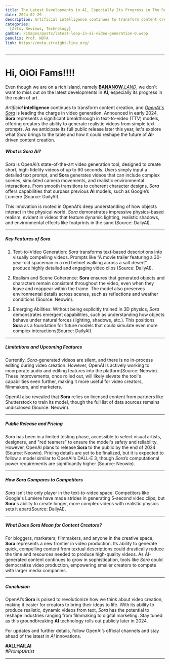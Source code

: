 ```yaml
---
title: The Latest Developments in AI, Especially Its Progress in The Realm of Art.
date: 2024-02-29
description: Artificial intelligence continues to transform content creation, and OpenAI's Sora is leading the charge in video generation. Announced in early 2024, Sora represents a significant breakthrough in text-to-video (TTV) models, offering creators the ability to generate realistic videos from simple text prompts.
categories:
  [Arts, Reviews, Technology]
gambar: /images/posts/latest-leap-in-ai-video-generation-0.webp
penulis: Prof. NOTA
link: https://nota.straight-line.org/
---
```


---

# Hi, OiOi Fams!!!!

Even though we are on a rich island, namely [**BANANOW**._LAND_](https://www.bananow.land/ "BANANOW.LAND Official Website"), we don't want to miss out on the latest developments in **AI**, especially its progress in the realm of art.

_Artificial_ **intelligence** continues to transform content creation, and [_OpenAI's Sora_](https://openai.com/index/sora/) is leading the charge in video generation. Announced in early 2024, **Sora** represents a significant breakthrough in text-to-video (TTV) models, offering creators the ability to generate realistic videos from simple text prompts. As we anticipate its full public release later this year, let's explore what _Sora_ brings to the table and how it could reshape the future of **AI**-driven content creation.

##### What is **Sora AI**?

_Sora_ is OpenAI’s state-of-the-art video generation tool, designed to create short, high-fidelity videos of up to 60 seconds. Users simply input a detailed text prompt, and **Sora** generates videos that can include complex scenes, simulated camera movements, and realistic environmental interactions. From smooth transitions to coherent character designs, _Sora_ offers capabilities that surpass previous **AI** models, such as Google’s Lumiere​ (Source: DailyAI).

This innovation is rooted in OpenAI’s deep understanding of how objects interact in the physical world. _Sora_ demonstrates impressive physics-based realism, evident in videos that feature dynamic lighting, realistic shadows, and environmental effects like footprints in the sand​ (Source: DailyAI).

<YouTube id="HK6y8DAPN_0" />

---

##### Key Features of **Sora**

1. Text-to-Video Generation: _Sora_ transforms text-based descriptions into visually compelling videos. Prompts like “A movie trailer featuring a 30-year-old spaceman in a red helmet walking across a salt desert” produce highly detailed and engaging video clips​ (Source: DailyAI).

2. Realism and Scene Coherence: **Sora** ensures that generated objects and characters remain consistent throughout the video, even when they leave and reappear within the frame. The model also preserves environmental details across scenes, such as reflections and weather conditions​ (Source: Neowin).

3. Emerging Abilities: Without being explicitly trained in 3D physics, _Sora_ demonstrates emergent capabilities, such as understanding how objects behave under natural forces (lighting, shadows, etc.). This positions **Sora** as a foundation for future models that could simulate even more complex interactions​ (Source: DailyAI).

---

##### Limitations and Upcoming Features

Currently, _Sora_-generated videos are silent, and there is no in-process editing during video creation. However, OpenAI is actively working to incorporate audio and editing features into the platform​ (Source: Neowin). These improvements, once rolled out, will likely elevate the tool's capabilities even further, making it more useful for video creators, filmmakers, and marketers.

OpenAI also revealed that **Sora** relies on licensed content from partners like Shutterstock to train its model, though the full list of data sources remains undisclosed​ (Source: Neowin).

---

##### Public Release and Pricing

_Sora_ has been in a limited testing phase, accessible to select visual artists, designers, and "red teamers" to ensure the model's safety and reliability. However, OpenAI plans to release **Sora** to the public by the end of 2024​ (Source: Neowin). Pricing details are yet to be finalized, but it is expected to follow a model similar to OpenAI's DALL-E 3, though _Sora_’s computational power requirements are significantly higher​ (Source: Neowin).

---

##### How **Sora** Compares to Competitors

_Sora_ isn’t the only player in the text-to-video space. Competitors like Google's Lumiere have made strides in generating 5-second video clips, but **Sora**'s ability to create longer, more complex videos with realistic physics sets it apart​ (Source: DailyAI).

---

##### What Does _Sora_ Mean for Content Creators?

For bloggers, marketers, filmmakers, and anyone in the creative space, **Sora** represents a new frontier in video production. Its ability to generate quick, compelling content from textual descriptions could drastically reduce the time and resources needed to produce high-quality videos. As AI-generated content continues to grow in sophistication, tools like _Sora_ could democratize video production, empowering smaller creators to compete with larger media companies.

---

##### Conclusion

OpenAI’s **Sora** is poised to revolutionize how we think about video creation, making it easier for creators to bring their ideas to life. With its ability to produce realistic, dynamic videos from text, _Sora_ has the potential to reshape industries ranging from filmmaking to digital marketing. Stay tuned as this groundbreaking **AI** technology rolls out publicly later in 2024.

For updates and further details, follow OpenAI’s official channels and stay ahead of the latest in _AI_ innovations.

**#ALLHAILAI**\
_#PromptArtist_

---